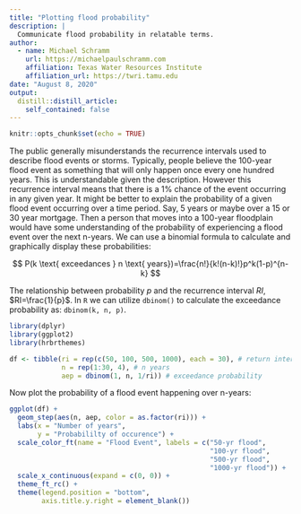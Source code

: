 ```yaml
---
title: "Plotting flood probability"
description: |
  Communicate flood probability in relatable terms.
author:
  - name: Michael Schramm
    url: https://michaelpaulschramm.com
    affiliation: Texas Water Resources Institute
    affiliation_url: https://twri.tamu.edu
date: "August 8, 2020"
output:
  distill::distill_article:
    self_contained: false
---
```


```r
knitr::opts_chunk$set(echo = TRUE)
```

The public generally misunderstands the recurrence intervals used to describe flood events or storms. Typically, people believe the 100-year flood event as something that will only happen once every one hundred years. This is understandable given the description. However this recurrence interval means that there is a 1% chance of the event occurring in any given year. It might be better to explain the probability of a given flood event occurring over a time period. Say, 5 years or maybe over a 15 or 30 year mortgage. Then a person that moves into a 100-year floodplain would have some understanding of the probability of experiencing a flood event over the next n-years. We can use a binomial formula to calculate and graphically display these probabilities:

$$
P(k \text{ exceedances } n \text{ years})=\frac{n!}{k!(n-k)!}p^k(1-p)^{n-k}
$$

The relationship between probability $p$ and the recurrence interval $RI$, 
$RI=\frac{1}{p}$. In `R` we can utilize `dbinom()` to calculate the exceedance probability as: `dbinom(k, n, p)`.  


```r
library(dplyr)
library(ggplot2)
library(hrbrthemes)

df <- tibble(ri = rep(c(50, 100, 500, 1000), each = 30), # return interval
             n = rep(1:30, 4), # n years
             aep = dbinom(1, n, 1/ri)) # exceedance probability
```

Now plot the probability of a flood event happening over n-years:

```r
ggplot(df) +
  geom_step(aes(n, aep, color = as.factor(ri))) +
  labs(x = "Number of years",
       y = "Probabililty of occurence") +
  scale_color_ft(name = "Flood Event", labels = c("50-yr flood",
                                                  "100-yr flood",
                                                  "500-yr flood",
                                                  "1000-yr flood")) +
  scale_x_continuous(expand = c(0, 0)) +
  theme_ft_rc() +
  theme(legend.position = "bottom",
        axis.title.y.right = element_blank())
```



